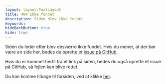 ```yaml
---
layout: layout:TextLayout
title: 404 Ikke fundet
description: Siden blev ikke fundet
keywords:
hideBackButton: true
hide: true
---
```


Siden du leder efter blev desværre ikke fundet. Hvis du mener, at der bør være en side her, bedes du oprette et [issue på GitHub](https://github.com/Mikkel-T/matematik/issues/new).

Hvis du er kommet hertil fra et link på siden, bedes du også oprette et issue på GitHub, så fejlen kan blive rettet.

Du kan komme tilbage til forsiden, ved at klikke [her](/).
